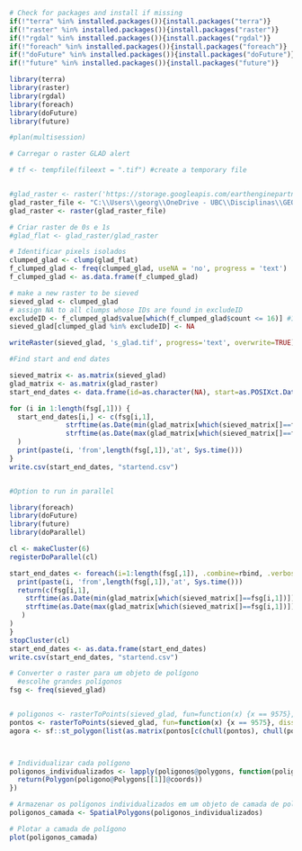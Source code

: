 ```{r Packages}
# Check for packages and install if missing
if(!"terra" %in% installed.packages()){install.packages("terra")}
if(!"raster" %in% installed.packages()){install.packages("raster")}
if(!"rgdal" %in% installed.packages()){install.packages("rgdal")}
if(!"foreach" %in% installed.packages()){install.packages("foreach")}
if(!"doFuture" %in% installed.packages()){install.packages("doFuture")}
if(!"future" %in% installed.packages()){install.packages("future")}

library(terra)
library(raster)
library(rgdal)
library(foreach)
library(doFuture)
library(future)

#plan(multisession)
```

```{r Raster}
# Carregar o raster GLAD alert

# tf <- tempfile(fileext = ".tif") #create a temporary file


#glad_raster <- raster('https://storage.googleapis.com/earthenginepartners-hansen/GLADalert/C2/current/alertDate23_070W_10S_060W_00N.tif')
glad_raster_file <- "C:\\Users\\georg\\OneDrive - UBC\\Disciplinas\\GEOS 503\\alertDate22_060W_10S_050W_00N_sample.tif"
glad_raster <- raster(glad_raster_file)

# Criar raster de 0s e 1s
#glad_flat <- glad_raster/glad_raster

# Identificar pixels isolados
clumped_glad <- clump(glad_flat)
f_clumped_glad <- freq(clumped_glad, useNA = 'no', progress = 'text')
f_clumped_glad <- as.data.frame(f_clumped_glad)

# make a new raster to be sieved
sieved_glad <- clumped_glad
# assign NA to all clumps whose IDs are found in excludeID
excludeID <- f_clumped_glad$value[which(f_clumped_glad$count <= 16)] #16 pixels = 1.44 hectare
sieved_glad[clumped_glad %in% excludeID] <- NA

writeRaster(sieved_glad, 's_glad.tif', progress='text', overwrite=TRUE)


```

```{r csv}
#Find start and end dates

sieved_matrix <- as.matrix(sieved_glad)
glad_matrix <- as.matrix(glad_raster)
start_end_dates <- data.frame(id=as.character(NA), start=as.POSIXct.Date(NA), end=as.POSIXct.Date(NA))#, speed=as.numeric(NA))

for (i in 1:length(fsg[,1])) {
  start_end_dates[i,] <- c(fsg[i,1], 
              strftime(as.Date(min(glad_matrix[which(sieved_matrix[]==fsg[i,1])]),origin="2022-01-01"), format = "%Y-%m-%d"), 
              strftime(as.Date(max(glad_matrix[which(sieved_matrix[]==fsg[i,1])]),origin="2022-01-01"), format = "%Y-%m-%d")
  )
  print(paste(i, 'from',length(fsg[,1]),'at', Sys.time()))
}
write.csv(start_end_dates, "startend.csv")


#Option to run in parallel 

library(foreach)
library(doFuture)
library(future)
library(doParallel)

cl <- makeCluster(6)
registerDoParallel(cl)

start_end_dates <- foreach(i=1:length(fsg[,1]), .combine=rbind, .verbose = TRUE) %dopar% {
  print(paste(i, 'from',length(fsg[,1]),'at', Sys.time()))
  return(c(fsg[i,1], 
    strftime(as.Date(min(glad_matrix[which(sieved_matrix[]==fsg[i,1])]),origin="2022-01-01"), format = "%Y-%m-%d"), 
    strftime(as.Date(max(glad_matrix[which(sieved_matrix[]==fsg[i,1])]),origin="2022-01-01"), format = "%Y-%m-%d")
   )
)
}
stopCluster(cl)
start_end_dates <- as.data.frame(start_end_dates)
write.csv(start_end_dates, "startend.csv")

```



```{r Vector}
# Converter o raster para um objeto de polígono
  #escolhe grandes polígonos
fsg <- freq(sieved_glad)


# poligonos <- rasterToPoints(sieved_glad, fun=function(x) {x == 9575}, dissolve = TRUE)
pontos <- rasterToPoints(sieved_glad, fun=function(x) {x == 9575}, dissolve = TRUE)
agora <- sf::st_polygon(list(as.matrix(pontos[c(chull(pontos), chull(pontos)[1]),])))



# Individualizar cada polígono
poligonos_individualizados <- lapply(poligonos@polygons, function(poligono) {
  return(Polygon(poligono@Polygons[[1]]@coords))
})

# Armazenar os polígonos individualizados em um objeto de camada de polígono
poligonos_camada <- SpatialPolygons(poligonos_individualizados)

# Plotar a camada de polígono
plot(poligonos_camada)
```
